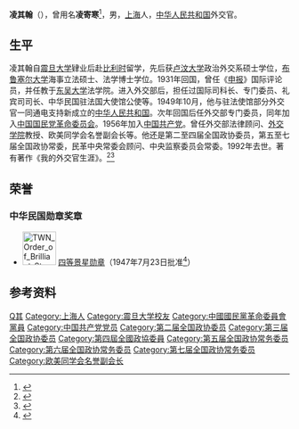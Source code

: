 '''凌其翰'''（{{bd|1906年||1992年|2月22日|catIdx=L}}），曾用名'''凌寄寒'''<ref>{{Cite book |title=中国近现代人物别名词典 |author=徐为民 |publisher=沈阳出版社 |year=1993 |isbn=7-80556-946-0 }}</ref>，男，[[上海|上海]]人，[[中华人民共和国|中华人民共和国]]外交官。

== 生平 ==
凌其翰自[[震旦大学|震旦大学]]肄业后赴[[比利时|比利时]]留学，先后获[[卢汶大学|卢汶大学]]政治外交系硕士学位，[[布鲁塞尔大学|布鲁塞尔大学]]海事立法硕士、法学博士学位。1931年回国，曾任《[[申报|申报]]》国际评论员，并任教于[[东吴大学|东吴大学]]法学院。进入外交部后，担任过国际司科长、专门委员、礼宾司司长、中华民国驻法国大使馆公使等。1949年10月，他与驻法使馆部分外交官一同通电支持新成立的[[中华人民共和国|中华人民共和国]]。次年回国后任外交部专门委员，同年加入[[中国国民党革命委员会|中国国民党革命委员会]]。1956年加入[[中国共产党|中国共产党]]。曾任外交部法律顾问、[[外交学院|外交学院]]教授、欧美同学会名誉副会长等。他还是第二至四届全国政协委员，第五至七届全国政协常委，民革中央常委会顾问、中央监察委员会常委。1992年去世。著有著作《我的外交官生涯》。<ref name="kmt">{{cite book|title=《中国国民党百年人物全书》|publisher=团结出版社|year=2005}}</ref><ref>{{cite web|url=http://search.huaxia.com/s.jsp?iDocId=492852|title=凌其翰|publisher=华夏经纬网|deadurl=yes|archiveurl=https://web.archive.org/web/20121020023757/http://search.huaxia.com/s.jsp?iDocId=492852|archivedate=2012-10-20|accessdate=2010-12-22}}</ref>

==荣誉==
===中华民国勋章奖章===
* [[File:TWN_Order_of_Brilliant_Star_4Class_BAR.svg|60px]] [[景星勋章|四等景星勋章]]（1947年7月23日批准<ref>{{cite journal |title=國民政府令 |url=https://twinfo.ncl.edu.tw/tiqry/hypage.cgi?HYPAGE=search/merge_pdf.hpg&dtd_id=12&type=g&sysid=E1063398&jid=79001163&vol=36072300&page=%E9%A0%811-5 |journal=國民政府公報 |publisher=國民政府文官處 |volume=第2884號 |date=1947-07-23 |page=2页 |access-date=2021-10-26 |archive-date=2021-10-26 |archive-url=https://web.archive.org/web/20211026110845/https://twinfo.ncl.edu.tw/tiqry/hypage.cgi?HYPAGE=search%2Fmerge_pdf.hpg&dtd_id=12&type=g&sysid=E1063398&jid=79001163&vol=36072300&page=%E9%A0%811-5 |dead-url=no }}</ref>）

== 参考资料 ==
{{reflist}}

{{Navboxes
| title  = 凌其翰在[[欧美同学会|欧美同学会]]的职务
| list1  =
{{欧美同学会第一届理事会}}
}}

{{Authority control}}
{{DEFAULTSORT:L凌}}
[[Category:凌姓|Q其]]
[[Category:上海人|Category:上海人]]
[[Category:震旦大学校友|Category:震旦大学校友]]
[[Category:中國國民黨革命委員會黨員|Category:中國國民黨革命委員會黨員]]
[[Category:中国共产党党员|Category:中国共产党党员]]
[[Category:第二届全国政协委员|Category:第二届全国政协委员]]
[[Category:第三届全国政协委员|Category:第三届全国政协委员]]
[[Category:第四屆全國政協委員|Category:第四屆全國政協委員]]
[[Category:第五届全国政协常务委员|Category:第五届全国政协常务委员]]
[[Category:第六届全国政协常务委员|Category:第六届全国政协常务委员]]
[[Category:第七届全国政协常务委员|Category:第七届全国政协常务委员]]
[[Category:欧美同学会名誉副会长|Category:欧美同学会名誉副会长]]